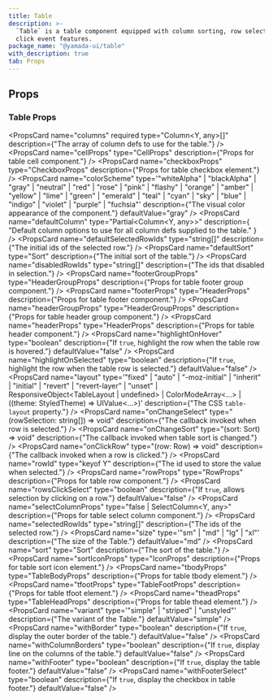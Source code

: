 ```yaml
---
title: Table
description: >-
  `Table` is a table component equipped with column sorting, row selection, and
  click event features.
package_name: "@yamada-ui/table"
with_description: true
tab: Props
---
```


## Props

### Table Props

<PropsCard
  name="columns"
  required
  type="Column<Y, any>[]"
  description={"The array of column defs to use for the table."}
/>
<PropsCard
  name="cellProps"
  type="CellProps<Y>"
  description={"Props for table cell component."}
/>
<PropsCard
  name="checkboxProps"
  type="CheckboxProps"
  description={"Props for table checkbox element."}
/>
<PropsCard
  name="colorScheme"
  type='"whiteAlpha" | "blackAlpha" | "gray" | "neutral" | "red" | "rose" | "pink" | "flashy" | "orange" | "amber" | "yellow" | "lime" | "green" | "emerald" | "teal" | "cyan" | "sky" | "blue" | "indigo" | "violet" | "purple" | "fuchsia"'
  description={"The visual color appearance of the component."}
  defaultValue="gray"
/>
<PropsCard
  name="defaultColumn"
  type="Partial<Column<Y, any>>"
  description={
    "Default column options to use for all column defs supplied to the table."
  }
/>
<PropsCard
  name="defaultSelectedRowIds"
  type="string[]"
  description={"The initial ids of the selected row."}
/>
<PropsCard
  name="defaultSort"
  type="Sort<Y>"
  description={"The initial sort of the table."}
/>
<PropsCard
  name="disabledRowIds"
  type="string[]"
  description={"The ids that disabled in selection."}
/>
<PropsCard
  name="footerGroupProps"
  type="HeaderGroupProps<Y>"
  description={"Props for table footer group component."}
/>
<PropsCard
  name="footerProps"
  type="HeaderProps<Y>"
  description={"Props for table footer component."}
/>
<PropsCard
  name="headerGroupProps"
  type="HeaderGroupProps<Y>"
  description={"Props for table header group component."}
/>
<PropsCard
  name="headerProps"
  type="HeaderProps<Y>"
  description={"Props for table header component."}
/>
<PropsCard
  name="highlightOnHover"
  type="boolean"
  description={"If `true`, highlight the row when the table row is hovered."}
  defaultValue="false"
/>
<PropsCard
  name="highlightOnSelected"
  type="boolean"
  description={"If `true`, highlight the row when the table row is selected."}
  defaultValue="false"
/>
<PropsCard
  name="layout"
  type='"fixed" | "auto" | "-moz-initial" | "inherit" | "initial" | "revert" | "revert-layer" | "unset" | ResponsiveObject<TableLayout | undefined> | ColorModeArray<...> | ((theme: StyledTheme) => UIValue<...>)'
  description={"The CSS `table-layout` property."}
/>
<PropsCard
  name="onChangeSelect"
  type="(rowSelection: string[]) => void"
  description={"The callback invoked when row is selected."}
/>
<PropsCard
  name="onChangeSort"
  type="(sort: Sort<Y>) => void"
  description={"The callback invoked when table sort is changed."}
/>
<PropsCard
  name="onClickRow"
  type="(row: Row<Y>) => void"
  description={"The callback invoked when a row is clicked."}
/>
<PropsCard
  name="rowId"
  type="keyof Y"
  description={"The id used to store the value when selected."}
/>
<PropsCard
  name="rowProps"
  type="RowProps<Y>"
  description={"Props for table row component."}
/>
<PropsCard
  name="rowsClickSelect"
  type="boolean"
  description={"If `true`, allows selection by clicking on a row."}
  defaultValue="false"
/>
<PropsCard
  name="selectColumnProps"
  type="false | SelectColumn<Y, any>"
  description={"Props for table select column component."}
/>
<PropsCard
  name="selectedRowIds"
  type="string[]"
  description={"The ids of the selected row."}
/>
<PropsCard
  name="size"
  type='"sm" | "md" | "lg" | "xl"'
  description={"The size of the Table."}
  defaultValue="md"
/>
<PropsCard name="sort" type="Sort<Y>" description={"The sort of the table."} />
<PropsCard
  name="sortIconProps"
  type="IconProps"
  description={"Props for table sort icon element."}
/>
<PropsCard
  name="tbodyProps"
  type="TableBodyProps"
  description={"Props for table tbody element."}
/>
<PropsCard
  name="tfootProps"
  type="TableFootProps"
  description={"Props for table tfoot element."}
/>
<PropsCard
  name="theadProps"
  type="TableHeadProps"
  description={"Props for table thead element."}
/>
<PropsCard
  name="variant"
  type='"simple" | "striped" | "unstyled"'
  description={"The variant of the Table."}
  defaultValue="simple"
/>
<PropsCard
  name="withBorder"
  type="boolean"
  description={"If `true`, display the outer border of the table."}
  defaultValue="false"
/>
<PropsCard
  name="withColumnBorders"
  type="boolean"
  description={"If `true`, display line on the columns of the table."}
  defaultValue="false"
/>
<PropsCard
  name="withFooter"
  type="boolean"
  description={"If `true`, display the table footer."}
  defaultValue="false"
/>
<PropsCard
  name="withFooterSelect"
  type="boolean"
  description={"If `true`, display the checkbox in table footer."}
  defaultValue="false"
/>
